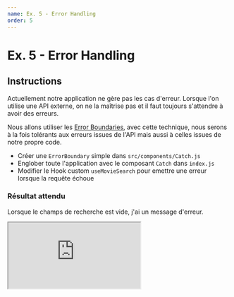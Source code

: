 ```yaml
---
name: Ex. 5 - Error Handling
order: 5
---
```


# Ex. 5 - Error Handling

## Instructions

Actuellement notre application ne gère pas les cas d'erreur. Lorsque l'on utilise une API externe, on ne la maîtrise pas et il faut toujours s'attendre à avoir des erreurs.

Nous allons utiliser les [Error Boundaries](https://reactjs.org/docs/error-boundaries.html), avec cette technique, nous serons à la fois tolérants aux erreurs issues de l'API mais aussi à celles issues de notre propre code.

- Créer une `ErrorBoundary` simple dans `src/components/Catch.js`
- Englober toute l'application avec le composant `Catch` dans `index.js`
- Modifier le Hook custom `useMovieSearch` pour emettre une erreur lorsque la requête échoue

### Résultat attendu

Lorsque le champs de recherche est vide, j'ai un message d'erreur.

<iframe
  src="https://codesandbox.io/embed/github/smooth-code/react-hooks-workshop/tree/end-exercise-5/?fontsize=14&view=preview"
  style={{
    width: '100%',
    height: 500,
    border: 0,
    borderRadius: 4,
    overflow: 'hidden',
  }}
  sandbox="allow-modals allow-forms allow-popups allow-scripts allow-same-origin"
/>

## Aide

### Error Boundary : implémentation

```js
import React, { Component } from 'react'

export default class Catch extends Component {
  state = { hasError: false }

  static getDerivedStateFromError(error) {
    // Mise à jour du state, au prochain rendu, nous saurons qu'une erreur a été catchée
    return { hasError: true }
  }

  render() {
    if (this.state.hasError) {
      // Affichage du fallback de notre choix
      return <h1>Something went wrong.</h1>
    }

    return this.props.children
  }
}
```

### Error Boundary : utilisation

```js
ReactDOM.render(
  <Catch>
    <App />
  </Catch>,
  document.getElementById('root'),
)
```

### Stratégie pour `throw`

```js
import { useState, useEffect } from 'react'

function useApi() {
  // State contenant le résultat
  const [state, setState] = useState({ result: null, error: null })

  useEffect(() => {
    request()
      // Lorsque tout se passe bien, j'obtiens un résultat
      .then(result => setResult({ result, error: null }))
      // En cas d'erreur, le catch est appelé
      .catch(error => setError({ error, result: null }))
  })

  // Si une erreur a été retournée par la requête, alors je throw
  if (state.error) {
    throw state.error
  }

  return state.result
}
```
